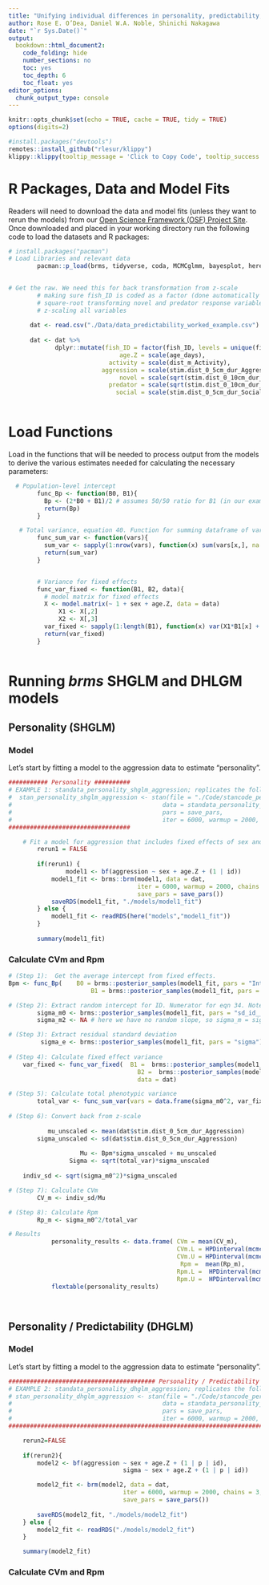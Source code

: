 ```yaml
---
title: "Unifying individual differences in personality, predictability, and plasticity: a practical guide - 'brms' model code"
author: Rose E. O’Dea, Daniel W.A. Noble, Shinichi Nakagawa
date: "`r Sys.Date()`"
output: 
  bookdown::html_document2:
    code_folding: hide
    number_sections: no
    toc: yes
    toc_depth: 6
    toc_float: yes
editor_options: 
  chunk_output_type: console
---
```

```r
knitr::opts_chunk$set(echo = TRUE, cache = TRUE, tidy = TRUE)
options(digits=2)
```

```r
#install.packages("devtools")
remotes::install_github("rlesur/klippy")
klippy::klippy(tooltip_message = 'Click to Copy Code', tooltip_success = 'Done', position = 'right', color = "red")
```

# R Packages, Data and Model Fits

Readers will  need to download the data and model fits (unless they want to rerun the models) from our [Open Science Framework (OSF) Project Site](http://doi.org/10.17605/OSF.IO/V3QAX). Once downloaded and placed in your working directory run the following code to load the datasets and R packages:

```r
# install.packages("pacman")
# Load Libraries and relevant data
		pacman::p_load(brms, tidyverse, coda, MCMCglmm, bayesplot, here, formatR, flextable)	

		
# Get the raw. We need this for back transformation from z-scale
		# making sure fish_ID is coded as a factor (done automatically before R v4+)
		# square-root transforming novel and predator response variables
		# z-scaling all variables
		
	  dat <- read.csv("./Data/data_predictability_worked_example.csv")
		
	  dat <- dat %>% 
	         dplyr::mutate(fish_ID = factor(fish_ID, levels = unique(fish_ID)),
		                       age.Z = scale(age_days),
		                    activity = scale(dist_m_Activity),
		                  aggression = scale(stim.dist_0_5cm_dur_Aggression),
		                       novel = scale(sqrt(stim.dist_0_10cm_dur_Novel)),     
		                    predator = scale(sqrt(stim.dist_0_10cm_dur_Predator)), 
		                      social = scale(stim.dist_0_5cm_dur_Social))	
		
```

# Load Functions 

Load in the functions that will be needed to process output from the models to derive the various estimates needed for calculating the necessary parameters:

```r

  # Population-level intercept   
		func_Bp <- function(B0, B1){
		  Bp <- (2*B0 + B1)/2 # assumes 50/50 ratio for B1 (in our example = sex)
		  return(Bp)
		}

   # Total variance, equation 40. Function for summing dataframe of variance components 
		func_sum_var <- function(vars){
		  sum_var <- sapply(1:nrow(vars), function(x) sum(vars[x,], na.rm = T))
		  return(sum_var)
		}


		# Variance for fixed effects
		func_var_fixed <- function(B1, B2, data){
		  # model matrix for fixed effects
		  X <- model.matrix(~ 1 + sex + age.Z, data = data) 
    		  X1 <- X[,2]
    		  X2 <- X[,3]
		  var_fixed <- sapply(1:length(B1), function(x) var(X1*B1[x] + X2*B2[x]))
		  return(var_fixed)
		}		
		
```
# Running *brms* SHGLM and DHLGM models {.tabset}
## Personality (SHGLM) {.tabset .tabset-fade .tabset-pills} 
### Model {.tabset .tabset-fade .tabset-pills} 
Let's start by fitting a model to the aggression data to estimate "personality".

```r
########### Personality ##########
# EXAMPLE 1: standata_personality_shglm_aggression; replicates the following model
#  stan_personality_shglm_aggression <- stan(file = "./Code/stancode_personality_shglm.stan",
#                                          data = standata_personality_shglm_aggression,
#                                          pars = save_pars, 
#                                          iter = 6000, warmup = 2000, chains = 3, cores = 3)
##################################  

	# Fit a model for aggression that includes fixed effects of sex and z-transformed age plus a random intercept for individual ID
		rerun1 = FALSE
		
		if(rerun1) {
		        model1 <- bf(aggression ~ sex + age.Z + (1 | id))
			model1_fit <- brms::brm(model1, data = dat, 
									iter = 6000, warmup = 2000, chains = 3, cores = 3, 
									save_pars = save_pars())
			saveRDS(model1_fit, "./models/model1_fit") 
		} else {
			model1_fit <- readRDS(here("models","model1_fit"))
		}
		
		summary(model1_fit)
```

### Calculate CVm and Rpm {.tabset .tabset-fade .tabset-pills} 

```r

# (Step 1):  Get the average intercept from fixed effects.
Bpm <- func_Bp(    B0 = brms::posterior_samples(model1_fit, pars = "Intercept")[,1], 
		               B1 = brms::posterior_samples(model1_fit, pars = "sex")[,1])

# (Step 2): Extract random intercept for ID. Numerator for eqn 34. Note these are standard deviations for between-individual differences in the mean model
		sigma_m0 <- brms::posterior_samples(model1_fit, pars = "sd_id__Intercept")[,1]
		sigma_m2 <- NA # here we have no random slope, so sigma_m = sigma_m0

# (Step 3): Extract residual standard deviation
		 sigma_e <- brms::posterior_samples(model1_fit, pars = "sigma")[,1]
		
# (Step 4): Calculate fixed effect variance
	var_fixed <- func_var_fixed(  B1 =  brms::posterior_samples(model1_fit, pars = "sex")[,1],
		                            B2 =  brms::posterior_samples(model1_fit, pars = "age.Z")[,1],
		                            data = dat) 

# (Step 5): Calculate total phenotypic variance
		total_var <- func_sum_var(vars = data.frame(sigma_m0^2, var_fixed, sigma_e^2))
		
# (Step 6): Convert back from z-scale 
		
		   mu_unscaled <- mean(dat$stim.dist_0_5cm_dur_Aggression)
		sigma_unscaled <- sd(dat$stim.dist_0_5cm_dur_Aggression)
		
		            Mu <- Bpm*sigma_unscaled + mu_unscaled
	         	 Sigma <- sqrt(total_var)*sigma_unscaled
		
    indiv_sd <- sqrt(sigma_m0^2)*sigma_unscaled

# (Step 7): Calculate CVm 
		CV_m <- indiv_sd/Mu

# (Step 8): Calculate Rpm		
		Rp_m <- sigma_m0^2/total_var

# Results
			personality_results <- data.frame( CVm = mean(CV_m),
			                                   CVm.L = HPDinterval(mcmc(CV_m))[1],
			                                   CVm.U = HPDinterval(mcmc(CV_m))[2],
			                                   	Rpm =  mean(Rp_m),
			                                   Rpm.L = 	HPDinterval(mcmc(Rp_m))[1],
			                                   Rpm.U = 	HPDinterval(mcmc(Rp_m))[1])
			flextable(personality_results)
		
		
```

## Personality / Predictability (DHGLM) {.tabset .tabset-fade .tabset-pills} 
### Model {.tabset .tabset-fade .tabset-pills} 
Let's start by fitting a model to the aggression data to estimate "personality".

```r
######################################### Personality / Predictability #####################################
# EXAMPLE 2: standata_personality_dhglm_aggression; replicates the following model
# stan_personality_dhglm_aggression <- stan(file = "./Code/stancode_personality_dhglm.stan",
#                                          data = standata_personality_dhglm_aggression,
#                                          pars = save_pars, 
#                                          iter = 6000, warmup = 2000, chains = 3, cores = 3)	
##########################################################################################################    	

	rerun2=FALSE
	
	if(rerun2){
	    model2 <- bf(aggression ~ sex + age.Z + (1 | p | id),
	    			            sigma ~ sex + age.Z + (1 | p | id))

		model2_fit <- brm(model2, data = dat, 
								iter = 6000, warmup = 2000, chains = 3, cores = 3, 
								save_pars = save_pars()) 
		
		saveRDS(model2_fit, "./models/model2_fit")
	} else {
		model2_fit <- readRDS("./models/model2_fit")
	}

	summary(model2_fit)
```


### Calculate CVm and Rpm {.tabset .tabset-fade .tabset-pills} 